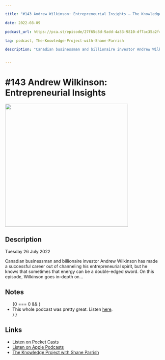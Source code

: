 ```yaml
---

title: "#143 Andrew Wilkinson: Entrepreneurial Insights — The Knowledge Project with Shane Parrish"

date: 2022-08-09

podcast_url: https://pca.st/episode/27f65c8d-9add-4a33-9810-df7ac35a2f47

tag: podcast, The-Knowledge-Project-with-Shane-Parrish

description: "Canadian businessman and billionaire investor Andrew Wilkinson has made a successful career out of channeling his entrepreneurial spirit, but he knows that sometimes that energy can be a double-edged sword. On this episode, Wilkinson goes in-depth on..."


---
```



# #143 Andrew Wilkinson: Entrepreneurial Insights
<div style={{display: "flex", justifyContent: "center"}}>
    <Image src="https://static.pocketcasts.com/discover/images/400/693ab9f0-d0f0-0132-0356-059c869cc4eb.jpg" width="400" height="400" />
</div>


## Description

Tuesday 26 July 2022

Canadian businessman and billionaire investor Andrew Wilkinson has made a successful career out of channeling his entrepreneurial spirit, but he knows that sometimes that energy can be a double-edged sword. On this episode, Wilkinson goes in-depth on...

## Notes

<ul id="notes">
{0 === 0 && (<li>This whole podcast was pretty great. Listen <a href="https://pca.st/episode/27f65c8d-9add-4a33-9810-df7ac35a2f47">here</a>.</li>) } 
</ul><span id="end" />
    

## Links

- [Listen on Pocket Casts](https://pca.st/episode/27f65c8d-9add-4a33-9810-df7ac35a2f47)
- [Listen on Apple Podcasts](https://podcasts.apple.com/us/podcast/feed/id990149481)
- [The Knowledge Project with Shane Parrish](https://fs.blog/knowledge-project/)
  